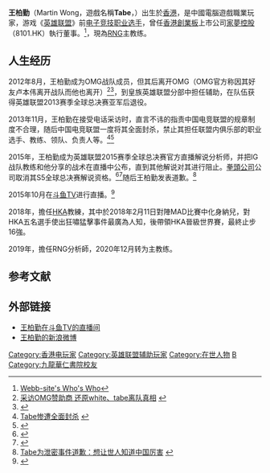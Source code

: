 {{NoteTA
| G1=Games
| 1 = zh-cn:全球总决赛; zh-tw:世界大賽 
}}
{{Infobox person
| 姓名 = 王柏勤
| 圖像 =
| 圖像大小 =
| 圖像替代 =
| 圖像說明 =
| 原文名 =
| 語系 =
| 本名 =
| 出生日期 = {{Birth date and age|1991|1|18|}}
| 出生地 ={{HKG-1959}}
| 國籍 = {{CHN-HKG}}
| 籍貫 = <!-- （僅限部分地區人士使用） -->
| 別名 =
| 種族 =
| 語言 =
| 公民權 =
| 教育程度 =
| 母校 = [[九龙华仁书院|九龙华仁书院]]
| 職業 = 教練、分析師
| 活躍時期 =
| 僱主 =
| 組織 =
| 機構 =
| 知名原因 =
| 獲獎 =
| 網站 =
| 腳註 =
| 寬度 =
}}

'''王柏勤'''（Martin Wong，遊戲名稱'''Tabe'''，{{bd|1991年|1月18日||}}）出生於[[香港|香港]]，是中國電腦遊戲職業玩家，游戏《[[英雄联盟|英雄联盟]]》前[[电竞选手|电子竞技职业选手]]，曾任[[香港創業板|香港創業板]]上市公司[[家夢控股|家夢控股]]（8101.HK）執行董事。<REF>[https://webb-site.com/dbpub/positions.asp?p=2676024&s=orgup&f=&t= Webb-site's Who's Who]</ref>，現為[[皇族電子競技俱樂部|RNG]]主教练。

== 人生经历 ==

2012年8月，王柏勤成为OMG战队成员，但其后离开OMG（OMG官方称因其好友卢本伟离开战队而他也离开）<ref>[http://lol.sgamer.com/news/201209/148573.html 采访OMG赞助商 还原white、tabe离队真相] {{webarchive|url=https://web.archive.org/web/20151117064313/http://lol.sgamer.com/news/201209/148573.html |date=2015-11-17 }}</ref><ref>{{Cite web |url=http://wangyou.pcgames.com.cn/zhuanti/lol/news/guonei/1210/2665150.html |title=OMG战队：Tabe擅自离队加入皇族 将究责 |access-date=2015-11-14 |archive-url=https://web.archive.org/web/20151117040210/http://wangyou.pcgames.com.cn/zhuanti/lol/news/guonei/1210/2665150.html |archive-date=2015-11-17 |dead-url=yes }}</ref>，到皇族英雄联盟分部中担任辅助，在队伍获得英雄联盟2013赛季全球总决赛亚军后退役。

2013年11月，王柏勤在接受电话采访时，直言不讳的指责中国电竞联盟的规章制度不合理，随后中国电竞联盟一度将其全面封杀，禁止其担任联盟内俱乐部的职业选手、教练、领队、负责人等。<ref>[http://epaper.jinghua.cn/html/2013-12/01/content_44624.htm Tabe惨遭全面封杀] {{webarchive|url=https://web.archive.org/web/20160304110045/http://epaper.jinghua.cn/html/2013-12/01/content_44624.htm |date=2016-03-04 }}</ref><ref>{{Cite web |url=http://news.17173.com/content/2013-12-01/20131201095511029.shtml |title=Tabe炮轰中国电竞联盟遭封杀 曾任皇族队长 |accessdate=2015-11-14 |archive-date=2016-03-04 |archive-url=https://web.archive.org/web/20160304115639/http://news.17173.com/content/2013-12-01/20131201095511029.shtml |dead-url=no }}</ref>

2015年，王柏勤成为英雄联盟2015赛季全球总决赛官方直播解说分析师，并把IG战队教练和他分享的战术在直播中公布，直到其他解说对其进行阻止。[[Riot_Games|拳頭公司]]公司取消其S5全球总决赛解说资格。<ref>{{Cite web |url=http://news.candou.com/614633_2.shtml |title=Tabe为泄密IG战术道歉 Tabe和TT被取消S5解说资格 |accessdate=2015-11-14 |archive-date=2015-11-17 |archive-url=https://web.archive.org/web/20151117063842/http://news.candou.com/614633_2.shtml |dead-url=no }}</ref><ref>{{Cite web |url=http://www.72g.com/news/107649.html |title=Tabe不满被说泄密将信息上报拳头被取消解说资格 |access-date=2015-11-14 |archive-url=https://web.archive.org/web/20151117021641/http://www.72g.com/news/107649.html |archive-date=2015-11-17 |dead-url=yes }}</ref>随后王柏勤发表道歉。<ref>[http://games.sina.com.cn/o/z/lol/2015-10-14/fxirwnr7006895.shtml Tabe为泄密事件道歉：想让世人知道中国厉害] {{webarchive|url=https://web.archive.org/web/20151117031507/http://games.sina.com.cn/o/z/lol/2015-10-14/fxirwnr7006895.shtml |date=2015-11-17 }}</ref>

2015年10月在[[斗鱼TV|斗鱼TV]]进行直播。<ref>{{Cite web |url=http://www.gamefy.cn/nview.php?class_id=34&id=4100 |title=S3亚军成员Tabe入驻斗鱼TV，携手Uzi重现经典 |accessdate=2015-11-14 |archive-date=2015-11-17 |archive-url=https://web.archive.org/web/20151117024957/http://www.gamefy.cn/nview.php?class_id=34&id=4100 |dead-url=no }}</ref>

2018年，擔任[[香港態度|HKA]]教練，其中於2018年2月11日對陣MAD比賽中化身納兒，對HKA五名選手使出狂嘯猛擊事件最廣為人知，後帶領HKA晉級世界賽，最終止步16強。

2019年，擔任RNG分析師，2020年12月转为主教练。

== 参考文献 ==
{{reflist}}

== 外部链接 ==

* [https://web.archive.org/web/20151114041927/http://www.douyutv.com/250402 王柏勤在斗鱼TV的直播间]
* [http://weibo.com/u/2347085313 王柏勤的新浪微博] {{Wayback|url=http://weibo.com/u/2347085313 |date=20170401043213 }}

[[Category:香港电玩家|Category:香港电玩家]]
[[Category:英雄联盟辅助玩家|Category:英雄联盟辅助玩家]]
[[Category:在世人物|Category:在世人物]]
[[Category:王姓|B]]
[[Category:九龍華仁書院校友|Category:九龍華仁書院校友]]